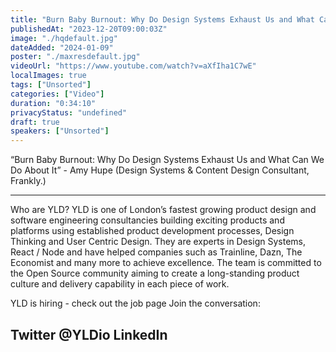 ```yaml
---
title: "Burn Baby Burnout: Why Do Design Systems Exhaust Us and What Can We Do About It - DSL #8"
publishedAt: "2023-12-20T09:00:03Z"
image: "./hqdefault.jpg"
dateAdded: "2024-01-09"
poster: "./maxresdefault.jpg"
videoUrl: "https://www.youtube.com/watch?v=aXfIha1C7wE"
localImages: true
tags: ["Unsorted"]
categories: ["Video"]
duration: "0:34:10"
privacyStatus: "undefined"
draft: true
speakers: ["Unsorted"]
---
```

“Burn Baby Burnout: Why Do Design Systems Exhaust Us and What Can We Do About It” - Amy Hupe (Design Systems & Content Design Consultant, Frankly.)

---

Who are YLD?
YLD is one of London’s fastest growing product design and software engineering consultancies building exciting products and platforms using established product development processes, Design Thinking and User Centric Design. They are experts in Design Systems, React / Node and have helped companies such as Trainline, Dazn, The Economist and many more to achieve excellence.
The team is committed to the Open Source community aiming to create a long-standing product culture and delivery capability in each piece of work.

YLD is hiring - check out the job page
Join the conversation:

Twitter @YLDio
LinkedIn
------
